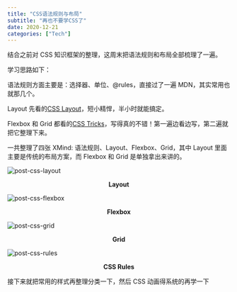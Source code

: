 ```yaml
---
title: "CSS语法规则与布局"
subtitle: "再也不要学CSS了"
date: 2020-12-21
categories: ["Tech"]
---
```


结合之前对 CSS 知识框架的整理，这周末把语法规则和布局全部梳理了一遍。

学习思路如下：

语法规则方面主要是：选择器、单位、@rules，直接过了一遍 MDN，其实常用也就那几个。

Layout 先看的[CSS Layout](https://zh.learnlayout.com/)，短小精悍，半小时就能搞定。

Flexbox 和 Grid 都看的[CSS Tricks](https://css-tricks.com/guides/)，写得真的不错！第一遍边看边写，第二遍就把它整理下来。

一共整理了四张 XMind: 语法规则、Layout、Flexbox、Grid，其中 Layout 里面主要是传统的布局方案，而 Flexbox 和 Grid 是单独拿出来讲的。

![post-css-layout](/img/post-css-layout.svg)

<center>
  <b>Layout</b>
</center>

![post-css-flexbox](/img/post-css-flexbox.svg)

<center>
  <b>Flexbox</b>
</center>

![post-css-grid](/img/post-css-grid.svg)

<center>
  <b>Grid</b>
</center>

![post-css-rules](/img/post-css-rules.svg)

<center>
  <b>CSS Rules</b>
</center>

接下来就把常用的样式再整理分类一下，然后 CSS 动画得系统的再学一下
